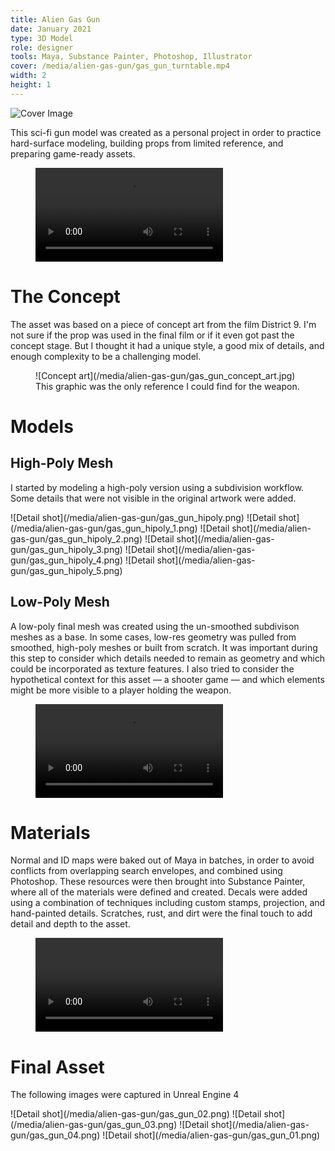 ```yaml
---
title: Alien Gas Gun
date: January 2021
type: 3D Model
role: designer
tools: Maya, Substance Painter, Photoshop, Illustrator
cover: /media/alien-gas-gun/gas_gun_turntable.mp4
width: 2
height: 1
---
```


<Full>![Cover Image](/media/alien-gas-gun/cover.png)</Full>

This sci-fi gun model was created as a personal project in order to practice hard-surface modeling, building props from limited reference, and preparing game-ready assets.

<Figure>
  <Video src="/media/alien-gas-gun/gas_gun_turntable.mp4" />
  <figcaption>
    A turntable of the final asset, recorded in Unreal Engine 4
  </figcaption>
</Figure>

# The Concept

The asset was based on a piece of concept art from the film District 9. I'm not sure if the prop was used in the final film or if it even got past the concept stage. But I thought it had a unique style, a good mix of details, and enough complexity to be a challenging model.

<Figure>
  ![Concept art](/media/alien-gas-gun/gas_gun_concept_art.jpg)
  <figcaption>
    This graphic was the only reference I could find for the weapon.
  </figcaption>
</Figure>

# Models

## High-Poly Mesh

I started by modeling a high-poly version using a subdivision workflow. Some details that were not visible in the original artwork were added.

<Wide>
  ![Detail shot](/media/alien-gas-gun/gas_gun_hipoly.png)
</Wide>
<Wide>
  ![Detail shot](/media/alien-gas-gun/gas_gun_hipoly_1.png)
</Wide>
<Wide>
  ![Detail shot](/media/alien-gas-gun/gas_gun_hipoly_2.png)
</Wide>
<Wide>
  ![Detail shot](/media/alien-gas-gun/gas_gun_hipoly_3.png)
</Wide>
<Wide>
  ![Detail shot](/media/alien-gas-gun/gas_gun_hipoly_4.png)
</Wide>
<Wide>
  ![Detail shot](/media/alien-gas-gun/gas_gun_hipoly_5.png)
</Wide>

## Low-Poly Mesh

A low-poly final mesh was created using the un-smoothed subdivison meshes as a base. In some cases, low-res geometry was pulled from smoothed, high-poly meshes or built from scratch. It was important during this step to consider which details needed to remain as geometry and which could be incorporated as texture features. I also tried to consider the hypothetical context for this asset — a shooter game — and which elements might be more visible to a player holding the weapon.

<Figure>
  <Video src="/media/alien-gas-gun/gas_gun_lowpoly.mp4" />
  <figcaption>
    The final mesh uses 9828 tris.
  </figcaption>
</Figure>

# Materials

Normal and ID maps were baked out of Maya in batches, in order to avoid conflicts from overlapping search envelopes, and combined using Photoshop. These resources were then brought into Substance Painter, where all of the materials were defined and created. Decals were added using a combination of techniques including custom stamps, projection, and hand-painted details. Scratches, rust, and dirt were the final touch to add detail and depth to the asset.

<Figure>
  <Video src="/media/alien-gas-gun/gas_gun_material.mp4" />
  <figcaption>
    A breakdown of the material layers. Initial normal and ID maps were baked in Maya; final textures were created in Substance Painter.
  </figcaption>
</Figure>

# Final Asset

The following images were captured in Unreal Engine 4

<Wide>
  ![Detail shot](/media/alien-gas-gun/gas_gun_02.png)
</Wide>
<Wide>
  ![Detail shot](/media/alien-gas-gun/gas_gun_03.png)
</Wide>
<Wide>
  ![Detail shot](/media/alien-gas-gun/gas_gun_04.png)
</Wide>
<Wide>
  ![Detail shot](/media/alien-gas-gun/gas_gun_01.png)
</Wide>